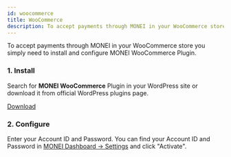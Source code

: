 ```yaml
---
id: woocommerce
title: WooCommerce
description: To accept payments through MONEI in your WooCommerce store you simply need to install and configure MONEI WooCommerce Plugin.
---
```


To accept payments through MONEI in your WooCommerce store you simply need to install and configure MONEI WooCommerce Plugin.

### 1. Install

Search for **MONEI WooCommerce** Plugin in your WordPress site or download it from official WordPress plugins page.

<p>
  <a href="https://wordpress.org/plugins/monei/" target="_blank" className="button button--primary">
    Download
  </a>
</p>

### 2. Configure

Enter your Account ID and Password. You can find your Account ID and Password in [MONEI Dashboard → Settings](https://dashboard.monei.com/settings) and click "Activate".
